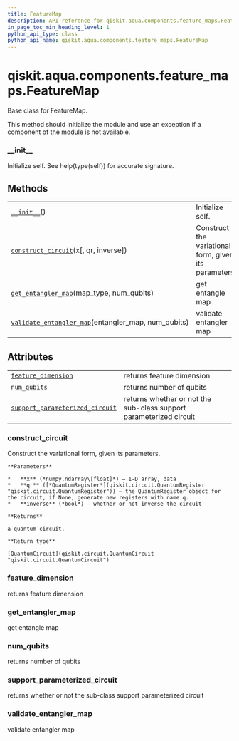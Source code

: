 ```yaml
---
title: FeatureMap
description: API reference for qiskit.aqua.components.feature_maps.FeatureMap
in_page_toc_min_heading_level: 1
python_api_type: class
python_api_name: qiskit.aqua.components.feature_maps.FeatureMap
---
```


<span id="qiskit-aqua-components-feature-maps-featuremap" />

# qiskit.aqua.components.feature\_maps.FeatureMap

<Class id="qiskit.aqua.components.feature_maps.FeatureMap" github="https://github.com/qiskit-community/qiskit-aqua/tree/stable/0.8/qiskit/aqua/components/feature_maps/feature_map.py" signature="FeatureMap">
  Base class for FeatureMap.

  This method should initialize the module and use an exception if a component of the module is not available.

  ### \_\_init\_\_

  <Function id="qiskit.aqua.components.feature_maps.FeatureMap.__init__" name="__init__" signature="abstract __init__()">
    Initialize self. See help(type(self)) for accurate signature.
  </Function>

  ## Methods

  |                                                                                                                                                                                                         |                                                       |
  | ------------------------------------------------------------------------------------------------------------------------------------------------------------------------------------------------------- | ----------------------------------------------------- |
  | [`__init__`](#qiskit.aqua.components.feature_maps.FeatureMap.__init__ "qiskit.aqua.components.feature_maps.FeatureMap.__init__")()                                                                      | Initialize self.                                      |
  | [`construct_circuit`](#qiskit.aqua.components.feature_maps.FeatureMap.construct_circuit "qiskit.aqua.components.feature_maps.FeatureMap.construct_circuit")(x\[, qr, inverse])                          | Construct the variational form, given its parameters. |
  | [`get_entangler_map`](#qiskit.aqua.components.feature_maps.FeatureMap.get_entangler_map "qiskit.aqua.components.feature_maps.FeatureMap.get_entangler_map")(map\_type, num\_qubits)                     | get entangle map                                      |
  | [`validate_entangler_map`](#qiskit.aqua.components.feature_maps.FeatureMap.validate_entangler_map "qiskit.aqua.components.feature_maps.FeatureMap.validate_entangler_map")(entangler\_map, num\_qubits) | validate entangler map                                |

  ## Attributes

  |                                                                                                                                                                                                 |                                                                    |
  | ----------------------------------------------------------------------------------------------------------------------------------------------------------------------------------------------- | ------------------------------------------------------------------ |
  | [`feature_dimension`](#qiskit.aqua.components.feature_maps.FeatureMap.feature_dimension "qiskit.aqua.components.feature_maps.FeatureMap.feature_dimension")                                     | returns feature dimension                                          |
  | [`num_qubits`](#qiskit.aqua.components.feature_maps.FeatureMap.num_qubits "qiskit.aqua.components.feature_maps.FeatureMap.num_qubits")                                                          | returns number of qubits                                           |
  | [`support_parameterized_circuit`](#qiskit.aqua.components.feature_maps.FeatureMap.support_parameterized_circuit "qiskit.aqua.components.feature_maps.FeatureMap.support_parameterized_circuit") | returns whether or not the sub-class support parameterized circuit |

  ### construct\_circuit

  <Function id="qiskit.aqua.components.feature_maps.FeatureMap.construct_circuit" name="construct_circuit" signature="abstract construct_circuit(x, qr=None, inverse=False)">
    Construct the variational form, given its parameters.

    **Parameters**

    *   **x** (*numpy.ndarray\[float]*) – 1-D array, data
    *   **qr** ([*QuantumRegister*](qiskit.circuit.QuantumRegister "qiskit.circuit.QuantumRegister")) – the QuantumRegister object for the circuit, if None, generate new registers with name q.
    *   **inverse** (*bool*) – whether or not inverse the circuit

    **Returns**

    a quantum circuit.

    **Return type**

    [QuantumCircuit](qiskit.circuit.QuantumCircuit "qiskit.circuit.QuantumCircuit")
  </Function>

  ### feature\_dimension

  <Function id="qiskit.aqua.components.feature_maps.FeatureMap.feature_dimension" name="feature_dimension" signature="property feature_dimension">
    returns feature dimension
  </Function>

  ### get\_entangler\_map

  <Function id="qiskit.aqua.components.feature_maps.FeatureMap.get_entangler_map" name="get_entangler_map" signature="static get_entangler_map(map_type, num_qubits)">
    get entangle map
  </Function>

  ### num\_qubits

  <Function id="qiskit.aqua.components.feature_maps.FeatureMap.num_qubits" name="num_qubits" signature="property num_qubits">
    returns number of qubits
  </Function>

  ### support\_parameterized\_circuit

  <Function id="qiskit.aqua.components.feature_maps.FeatureMap.support_parameterized_circuit" name="support_parameterized_circuit" signature="property support_parameterized_circuit">
    returns whether or not the sub-class support parameterized circuit
  </Function>

  ### validate\_entangler\_map

  <Function id="qiskit.aqua.components.feature_maps.FeatureMap.validate_entangler_map" name="validate_entangler_map" signature="static validate_entangler_map(entangler_map, num_qubits)">
    validate entangler map
  </Function>
</Class>

